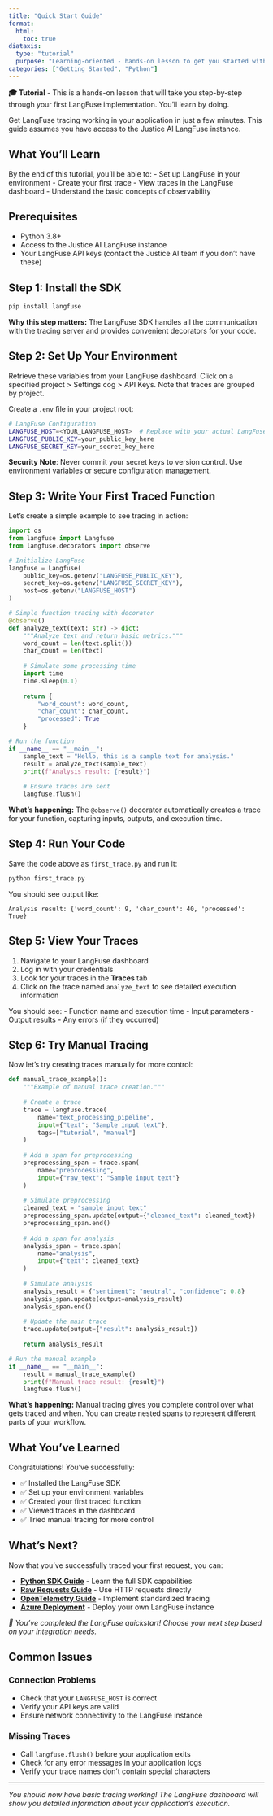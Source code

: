 ```yaml
---
title: "Quick Start Guide"
format:
  html:
    toc: true
diataxis:
  type: "tutorial"
  purpose: "Learning-oriented - hands-on lesson to get you started with LangFuse"
categories: ["Getting Started", "Python"]
---
```


::: {.callout-tip icon="false"}
**🎓 Tutorial** - This is a hands-on lesson that will take you step-by-step through your first LangFuse implementation. You'll learn by doing.
:::

Get LangFuse tracing working in your application in just a few minutes. This guide assumes you have access to the Justice AI LangFuse instance.

## What You'll Learn

By the end of this tutorial, you'll be able to:
- Set up LangFuse in your environment
- Create your first trace
- View traces in the LangFuse dashboard
- Understand the basic concepts of observability

## Prerequisites

- Python 3.8+
- Access to the Justice AI LangFuse instance
- Your LangFuse API keys (contact the Justice AI team if you don't have these)

## Step 1: Install the SDK

```bash
pip install langfuse
```

::: {.callout-note}
**Why this step matters:** The LangFuse SDK handles all the communication with the tracing server and provides convenient decorators for your code.
:::

## Step 2: Set Up Your Environment

Retrieve these variables from your LangFuse dashboard. Click on a specified
project > Settings cog > API Keys. Note that traces are grouped by project.

Create a `.env` file in your project root:

```bash
# LangFuse Configuration
LANGFUSE_HOST=<YOUR_LANGFUSE_HOST>  # Replace with your actual LangFuse URL
LANGFUSE_PUBLIC_KEY=your_public_key_here
LANGFUSE_SECRET_KEY=your_secret_key_here
```

::: {.callout-warning}
**Security Note**: Never commit your secret keys to version control. Use environment variables or secure configuration management.
:::

## Step 3: Write Your First Traced Function

Let's create a simple example to see tracing in action:

```python
import os
from langfuse import Langfuse
from langfuse.decorators import observe

# Initialize LangFuse
langfuse = Langfuse(
    public_key=os.getenv("LANGFUSE_PUBLIC_KEY"),
    secret_key=os.getenv("LANGFUSE_SECRET_KEY"),
    host=os.getenv("LANGFUSE_HOST")
)

# Simple function tracing with decorator
@observe()
def analyze_text(text: str) -> dict:
    """Analyze text and return basic metrics."""
    word_count = len(text.split())
    char_count = len(text)
    
    # Simulate some processing time
    import time
    time.sleep(0.1)
    
    return {
        "word_count": word_count,
        "char_count": char_count,
        "processed": True
    }

# Run the function
if __name__ == "__main__":
    sample_text = "Hello, this is a sample text for analysis."
    result = analyze_text(sample_text)
    print(f"Analysis result: {result}")
    
    # Ensure traces are sent
    langfuse.flush()
```

::: {.callout-note}
**What's happening:** The `@observe()` decorator automatically creates a trace for your function, capturing inputs, outputs, and execution time.
:::

## Step 4: Run Your Code

Save the code above as `first_trace.py` and run it:

```bash
python first_trace.py
```

You should see output like:
```
Analysis result: {'word_count': 9, 'char_count': 40, 'processed': True}
```

## Step 5: View Your Traces

1. Navigate to your LangFuse dashboard
2. Log in with your credentials
3. Look for your traces in the **Traces** tab
4. Click on the trace named `analyze_text` to see detailed execution information

You should see:
- Function name and execution time
- Input parameters
- Output results
- Any errors (if they occurred)

## Step 6: Try Manual Tracing

Now let's try creating traces manually for more control:

```python
def manual_trace_example():
    """Example of manual trace creation."""
    
    # Create a trace
    trace = langfuse.trace(
        name="text_processing_pipeline",
        input={"text": "Sample input text"},
        tags=["tutorial", "manual"]
    )
    
    # Add a span for preprocessing
    preprocessing_span = trace.span(
        name="preprocessing",
        input={"raw_text": "Sample input text"}
    )
    
    # Simulate preprocessing
    cleaned_text = "sample input text"
    preprocessing_span.update(output={"cleaned_text": cleaned_text})
    preprocessing_span.end()
    
    # Add a span for analysis
    analysis_span = trace.span(
        name="analysis",
        input={"text": cleaned_text}
    )
    
    # Simulate analysis
    analysis_result = {"sentiment": "neutral", "confidence": 0.8}
    analysis_span.update(output=analysis_result)
    analysis_span.end()
    
    # Update the main trace
    trace.update(output={"result": analysis_result})
    
    return analysis_result

# Run the manual example
if __name__ == "__main__":
    result = manual_trace_example()
    print(f"Manual trace result: {result}")
    langfuse.flush()
```

::: {.callout-note}
**What's happening:** Manual tracing gives you complete control over what gets traced and when. You can create nested spans to represent different parts of your workflow.
:::

## What You've Learned

Congratulations! You've successfully:

- ✅ Installed the LangFuse SDK
- ✅ Set up your environment variables
- ✅ Created your first traced function
- ✅ Viewed traces in the dashboard
- ✅ Tried manual tracing for more control

## What's Next?

Now that you've successfully traced your first request, you can:

- **[Python SDK Guide](../how-to/python-sdk.qmd)** - Learn the full SDK capabilities
- **[Raw Requests Guide](../how-to/raw-requests.qmd)** - Use HTTP requests directly
- **[OpenTelemetry Guide](../how-to/opentelemetry.qmd)** - Implement standardized tracing
- **[Azure Deployment](../how-to/azure-deployment.qmd)** - Deploy your own LangFuse instance

*🎉 You've completed the LangFuse quickstart! Choose your next step based on your integration needs.*

## Common Issues

### **Connection Problems**
- Check that your `LANGFUSE_HOST` is correct
- Verify your API keys are valid
- Ensure network connectivity to the LangFuse instance

### **Missing Traces**
- Call `langfuse.flush()` before your application exits
- Check for any error messages in your application logs
- Verify your trace names don't contain special characters

---

*You should now have basic tracing working! The LangFuse dashboard will show you detailed information about your application's execution.* 